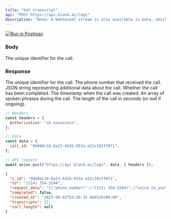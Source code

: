 ```yaml
---
title: "Get transcript"
api: "POST https://api.bland.ai/logs"
description: "Note: A WebSocket stream is also available in beta, which can be more efficient for receiving real-time updates. You can configure it within the developer portal."
---
```


[![Run in Postman](https://run.pstmn.io/button.svg)](https://app.getpostman.com/run-collection/27330001-7ac5597c-12af-4a89-a44c-65dd0ef55b5c?action=collection%2Ffork&source=rip_markdown&collection-url=entityId%3D27330001-7ac5597c-12af-4a89-a44c-65dd0ef55b5c%26entityType%3Dcollection%26workspaceId%3D79400b03-c195-4b0e-a5c8-86d5f13eea6f)

### Body

<ParamField body="call_id" type="string">
  The unique identifier for the call.
</ParamField>

### Response

<ResponseField name="c_id" type="number">
  The unique identifier for the call.
</ResponseField>

<ResponseField name="to" type="string">
  The phone number that received the call.
</ResponseField>

<ResponseField name="request_data" type="string">
  JSON string representing additional data about the call.
</ResponseField>

<ResponseField name="completed" type="boolean">
  Whether the call has been completed.
</ResponseField>

<ResponseField name="created_at" type="string">
  The timestamp when the call was created.
</ResponseField>

<ResponseField name="transcripts" type="array of objects">
  An array of spoken phrases during the call.
</ResponseField>

<ResponseField name="call_length" type="number or null">
  The length of the call in seconds (or null if ongoing).
</ResponseField>

<RequestExample>

```javascript Example Request.js
// Headers
const headers = {
  Authorization: "sk-xxxxxxxxx",
};

// Data
const data = {
  call_id: "9d404c1b-6a23-4426-953a-a52c392ff8f1",
};

// API request
await axios.post("https://api.bland.ai/logs", data, { headers });
```

</RequestExample>

<ResponseExample>

```json Response
{
  "c_id": "9d404c1b-6a23-4426-953a-a52c392ff8f1",
  "to": "‭(214) 354-3244‬‬",
  "request_data": "{\"phone_number\":\"‭(213) 359-3264‬‬\",\"voice_to_use\":\"9zi0QxdETm3LtSjyZE7x\"}",
  "completed": false,
  "created_at": "2023-08-02T03:50:35.466526+00:00",
  "transcripts": [],
  "call_length": null
}
```

</ResponseExample>
